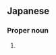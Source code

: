 ==Japanese==
{{ja-kanjitab|き|いち|yomi=on}}

===Proper noun===
{{ja-pos|proper|き.いち}}

# {{given name|male|lang=ja|sort=きいち}}